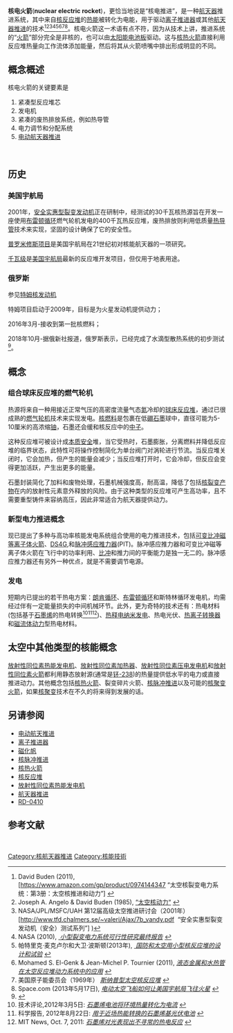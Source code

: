 '''核电火箭'''('''nuclear electric rocket''')，更恰当地说是“核电推进”，是一种[[航天器|航天器]]推进系统，其中来自[[核反应堆|核反应堆]]的[[热能|热能]]被转化为电能，用于驱动[[离子推力器|离子推进器]]或其他[[航天器推进|航天器推进]]的技术<ref>David Buden (2011), [https://www.amazon.com/gp/product/0974144347 “太空核裂变电力系统：第3册：太空核推进和动力”] {{Wayback|url=https://www.amazon.com/gp/product/0974144347 |date=20210313043443 }}</ref><ref>Joseph A. Angelo & David Buden (1985), [https://www.amazon.com/Space-Nuclear-Power-Orbit-foundation/dp/0894640003 “太空核动力“] {{Wayback|url=https://www.amazon.com/Space-Nuclear-Power-Orbit-foundation/dp/0894640003 |date=20170308043156 }}</ref><ref>NASA/JPL/MSFC/UAH 第12届高级太空推进研讨会（2001年）[http://www.tfd.chalmers.se/~valeri/Ajax/7b_vandy.pdf  “安全实惠型裂变发动机（安全）测试系列”] {{Wayback|url=http://www.tfd.chalmers.se/~valeri/Ajax/7b_vandy.pdf |date=20160304003622 }})</ref><ref>NASA (2010), ''[http://sites.nationalacademies.org/SSB/cs/groups/ssbsite/documents/webpage/ssb_059559.pdf  小型裂变电力系统可行性研究最终报告] {{Wayback|url=http://sites.nationalacademies.org/SSB/cs/groups/ssbsite/documents/webpage/ssb_059559.pdf |date=20141020173833 }}''</ref><ref>帕特里克·麦克卢尔和大卫·波斯顿(2013年), ''[https://yellowdragonblogdotcom.files.wordpress.com/2014/01/mcclure-130920.pdf  国防和太空用小型核反应堆的设计和试验] {{Wayback|url=https://yellowdragonblogdotcom.files.wordpress.com/2014/01/mcclure-130920.pdf |date=20160304112423 }}''</ref><ref>Mohamed S. El-Genk & Jean-Michel P. Tournier (2011), ''[https://www.thermalfluidscentral.org/journals/index.php/Heat_Pipes/article/view/128/201 液态金属和水热管在太空反应堆动力系统中的应用] {{Wayback|url=https://www.thermalfluidscentral.org/journals/index.php/Heat_Pipes/article/view/128/201 |date=20160305073500 }}''</ref><ref>美国原子能委员会（1969年） ''[http://www.osti.gov/includes/opennet/includes/Understanding%20the%20Atom/SNAP%20Nuclear%20Space%20Reactors.pdf 斯纳普型太空核反应堆] {{Wayback|url=http://www.osti.gov/includes/opennet/includes/Understanding%20the%20Atom/SNAP%20Nuclear%20Space%20Reactors.pdf |date=20210308190554 }}''</ref><ref>Space.com (2013年5月17日), ''[http://www.space.com/21199-space-electric-propulsion-engines.html 电动太空飞船如何让美国宇航局飞往火星] {{Wayback|url=http://www.space.com/21199-space-electric-propulsion-engines.html |date=20210211232509 }}''</ref>。核电火箭这一术语有点不符，因为从技术上讲，推进系统的“[[火箭|火箭]]”部分完全是非核的，也可以由[[光伏模组|太阳能电池板]]驱动。这与[[核热火箭|核热火箭]]直接利用反应堆热量向工作流体添加能量，然后将其从火箭喷嘴中排出形成明显的不同。

== 概念概述==
核电火箭的关键要素是
#紧凑型反应堆芯
#发电机
#紧凑的废热排放系统，例如热导管
#电力调节和分配系统
#[[电动航天推进|电动航天器推进]]
 
==历史==
===美国宇航局===
2001年，[[安全实惠型裂变发动机|安全实惠型裂变发动机]]正在研制中，经测试的30千瓦核热源旨在开发一座使用[[布雷顿循环|布雷顿循环]]燃气轮机发电的400千瓦热反应堆，废热排放则利用低质量[[热导管|热导管]]技术来实现，坚固的设计确保了它的安全性。

[[普罗米修斯项目|普罗米修斯项目]]是美国宇航局在21世纪初对核能航天器的一项研究。

[[千瓦级|千瓦级]]是[[美国宇航局|美国宇航局]]最新的反应堆开发项目，但仅用于地表用途。

===俄罗斯===
参见[[特姆核发动机|特姆核发动机]]

特姆项目启动于2009年，目标是为火星发动机提供动力；

2016年3月-接收到第一批核燃料；

2018年10月-据俄新社报道，俄罗斯表示，已经完成了水滴型散热系统的初步测试<ref>{{cite web|url=https://www.rt.com/news/442521-nuclear-propulsion-system-russia/|title=俄罗斯“试验”太空核发动机的关键部件，以彻底完成远程任务的变革|last=RT|website=rt.com|access-date=2018年11月15日|archive-date=2020年11月25日|archive-url=https://web.archive.org/web/20201125115800/https://www.rt.com/news/442521-nuclear-propulsion-system-russia/|dead-url=no}}</ref>。

==概念==
===组合球床反应堆的燃气轮机===
热源将来自一种用接近正常气压的高密度流量气态[[氮|氮]]冷却的[[球床反应堆|球床反应堆]]，通过已很成熟的[[燃气涡轮发动机|燃气轮机]]技术来实现发电。[[核燃料|核燃料]]是包裹在低[[硼|硼]][[石墨|石墨]]球中，直径可能为5-10厘米的高浓缩[[铀|铀]]，石墨还会缓和核反应中的[[中子|中子]]。

这种反应堆可被设计成[[本质安全|本质安全]]堆，当它受热时，石墨膨胀，分离燃料并降低反应堆的临界状态，此特性可将操作控制简化为单台阀门对涡轮进行节流。当反应堆关闭时，它会加热，但产生的能量会减少；当反应堆打开时，它会冷却，但反应会变得更加活跃，产生出更多的能量。

石墨封装简化了加料和废物处理，石墨机械强度高，耐高温，降低了包括[[核裂变产物|核裂变产物]]在内的放射性元素意外释放的风险。由于这种类型的反应堆可产生高功率，且不需要重型铸件来容纳高压，因此非常适合为航天器提供动力。
===新型电力推进概念===
现已提出了多种与高功率核能发电系统组合使用的电力推进技术，包括[[可变比冲磁等离子体火箭|可变比冲磁等离子体火箭]]、[[Dual-Stage_4-Grid|DS4G]],和[[脉冲感应推力器|脉冲感应推力器]](PIT)。脉冲感应推力器和可变比冲磁等离子体火箭在飞行中的功率利用、[[比冲|比冲]]和推力间的平衡能力是独一无二的。脉冲感应推力器还有另外一种优点，就是不需要调节电源。
===发电===
短期内已提出的若干热电方案：[[朗肯循环|朗肯循环]]、[[布雷顿循环|布雷顿循环]]和斯特林循环发电机，均需经过伴有一定能量损失的中间机械环节。此外，更为奇特的技术还有：热电材料(包括基于[[石墨烯|石墨烯]]的热电转换<ref>技术评论,2012年3月5日: ''[http://www.technologyreview.com/view/427140/graphene-battery-turns-ambient-heat-into-electric-current/ 石墨烯电池将环境热量转化为电流] {{Wayback|url=http://www.technologyreview.com/view/427140/graphene-battery-turns-ambient-heat-into-electric-current/ |date=20151208171726 }}''</ref><ref>科学报告, 2012年8月22日: ''[http://www.nature.com/srep/2013/130311/srep01383/full/srep01383.html 用于近场热能转换的石墨烯基光伏电池] {{Wayback|url=http://www.nature.com/srep/2013/130311/srep01383/full/srep01383.html |date=20150425232904 }}''</ref><ref>MIT News, Oct. 7, 2011: ''[http://newsoffice.mit.edu/2011/graphene-thermoelectric-1007 石墨烯对光表现出不寻常的热电反应] {{Wayback|url=http://newsoffice.mit.edu/2011/graphene-thermoelectric-1007 |date=20150506132424 }}''</ref>)、[[热释电纳米发电|热释电纳米发电]]、热电光伏、[[热离子转换器|热离子转换器]]和[[磁流体力学|磁流体动力]]型热电材料。
==太空中其他类型的核能概念==
{{main|太空核能|核动力推进|核脉冲推进}}
[[放射性同位素热能发电机|放射性同位素热能发电机]]、[[放射性同位素加热器|放射性同位素加热器]]、[[放射性同位素压电发电机|放射性同位素压电发电机]]和[[放射性同位素火箭|放射性同位素火箭]]都利用静态放射源(通常是[[钚的同位素|钚-238]])的热量提供低水平的电力或直接推进动力。其他概念包括[[核热火箭|核热火箭]]、裂变碎片火箭、[[核脉冲推进|核脉冲推进]]以及可能的[[核聚变火箭|核聚变火箭]]，如果[[核聚变|核聚变]]技术在不久的将来得到发展的话。
==另请参阅==
*[[电动航天推进|电动航天推进]]
*[[离子推力器|离子推进器]]
*[[磁化帆|磁化帆]]
*[[核脉冲推进|核脉冲推进]]
*[[核热火箭|核热火箭]]
*[[核反应堆|核反应堆]]
*[[放射性同位素热能发电机|放射性同位素热能发电机]]
*[[航天器推进|航天器推进]]
*[[RD-0410|RD-0410]]

==参考文献==
{{Reflist|30em}}
 
{{核技术}}
{{航天器推进}}
 
[[Category:核航天器推进|Category:核航天器推进]]
[[Category:核能技術|Category:核能技術]]